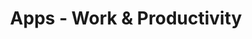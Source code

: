 ---
title: "Apps - Work & Productivity"
children: 
  - "Visual Studio Code"
  - "iTerm2"
  - "Google Chrome"
  - "Slack"
  - "Notion"
  - "Figma"
  - "Raycast"
  - "Discord"
  - "Hoppscotch"
  - "Homebrew"
---